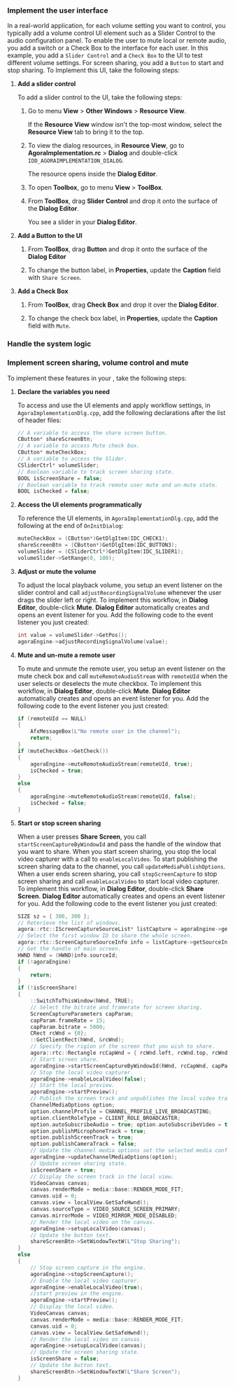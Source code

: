 <PlatformWrapper platform = "windows">


### Implement the user interface

In a real-world application, for each volume setting you want to control, you typically add a volume control UI element such as a <Link target="_blank" to="https://learn.microsoft.com/en-us/cpp/mfc/using-csliderctrl?view=msvc-170">Slider Control</Link> to the audio configuration panel. To enable the user to mute local or remote audio, you add a switch or a Check Box to the interface for each user. In this example, you add a `Slider Control` and a `Check Box` to the UI to test different volume settings. For screen sharing, you add a `Button` to start and stop sharing. To
Implement this UI, take the following steps:

1. **Add a slider control**

   To add a slider control to the UI, take the following steps:

    1. Go to menu **View** > **Other Windows** > **Resource View**.
        
       If the **Resource View** window isn't the top-most window, select the **Resource View** tab to bring it to the top.

    2. To view the dialog resources, in **Resource View**, go to **AgoraImplementation.rc** > **Dialog** and double-click `IDD_AGORAIMPLEMENTATION_DIALOG`.

        The resource opens inside the **Dialog Editor**. 
    
    3. To open **Toolbox**, go to menu **View** > **ToolBox**.

    4. From **ToolBox**, drag **Slider Control** and drop it onto the surface of the **Dialog Editor**.

        You see a slider in your **Dialog Editor**.

2. **Add a Button to the UI**

    1. From **ToolBox**, drag **Button** and drop it onto the surface of the **Dialog Editor**

    2. To change the button label, in **Properties**, update the **Caption** field with `Share Screen`.

3. **Add a Check Box**

    1. From **ToolBox**, drag **Check Box** and drop it over the **Dialog Editor**.

    2. To change the check box label, in **Properties**, update the **Caption** field with `Mute`.


### Handle the system logic

### Implement screen sharing, volume control and mute

To implement these features in your <Vpl k="CLIENT" />, take the following steps:

1. **Declare the variables you need**

    To access and use the UI elements and apply workflow settings, in `AgoraImplementationDlg.cpp`, add the following declarations after the list of header files:

    ```cpp
    // A variable to access the share screen button.
    CButton* shareScreenBtn;
    // A variable to access Mute check box.
    CButton* muteCheckBox;
    // A variable to access the Slider.
    CSliderCtrl* volumeSlider;
    // Boolean variable to track screen sharing state.
    BOOL isScreenShare = false;
    // Boolean variable to track remote user mute and un-mute state.
    BOOL isChecked = false;
    ```

1. **Access the UI elements programmatically**
    
    To reference the UI elements, in `AgoraImplementationDlg.cpp`, add the following at the end of `OnInitDialog`:  

    ```cpp
    muteCheckBox = (CButton*)GetDlgItem(IDC_CHECK1);
    shareScreenBtn = (CButton*)GetDlgItem(IDC_BUTTON3);
	volumeSlider = (CSliderCtrl*)GetDlgItem(IDC_SLIDER1);
	volumeSlider->SetRange(0, 100);
    ```

1. **Adjust or mute the volume**

    To adjust the local playback volume, you setup an event listener on the slider control and call `adjustRecordingSignalVolume` whenever the user drags the slider left or right. To implement this workflow, in **Dialog Editor**, double-click **Mute**. **Dialog Editor** automatically creates and opens an event listener for you. Add the following code to the event listener you just created:

    ```cpp
    int value = volumeSlider->GetPos();
	agoraEngine->adjustRecordingSignalVolume(value);
    ```

1. **Mute and un-mute a remote user**

    To mute and unmute the remote user, you setup an event listener on the mute check box and call `muteRemoteAudioStream` with `remoteUId` when the user selects or deselects the mute checkbox. To implement this workflow, in **Dialog Editor**, double-click **Mute**. **Dialog Editor** automatically creates and opens an event listener for you. Add the following code to the event listener you just created:

    ```cpp
    if (remoteUId == NULL)
    {
		AfxMessageBox(L"No remote user in the channel");
		return;
	}
    if (muteCheckBox->GetCheck()) 
    {
		agoraEngine->muteRemoteAudioStream(remoteUId, true);
        isChecked = true;
	}
	else 
    {
		agoraEngine->muteRemoteAudioStream(remoteUId, false);
        isChecked = false;
	}
    ```
    

1. **Start or stop screen sharing**

    When a user presses **Share Screen**, you call `startScreenCaptureByWindowId` and pass the handle of the window that you want to share. When you start screen sharing, you stop the local video capturer with a call to `enableLocalVideo`. To start publishing the screen sharing data to the channel, you call `updateMediaPublishOptions`. When a user ends screen sharing, you call `stopScreenCapture` to stop screen sharing and call `enableLocalVideo` to start local video capturer. To implement this workflow, in **Dialog Editor**, double-click **Share Screen**. **Dialog Editor** automatically creates and opens an event listener for you. Add the following code to the event listener you just created:

    ```cpp
    SIZE sz = { 300, 300 };
    // Reterieve the list of windows.
    agora::rtc::IScreenCaptureSourceList* listCapture = agoraEngine->getScreenCaptureSources(sz, sz, false);
    // Select the first window ID to share the whole screen.
    agora::rtc::ScreenCaptureSourceInfo info = listCapture->getSourceInfo(0);
    // Get the handle of main screen.
    HWND hWnd = (HWND)info.sourceId;
    if (!agoraEngine)
    {
        return;
    }
    if (!isScreenShare)
    {
        ::SwitchToThisWindow(hWnd, TRUE);
        // Select the bitrate and framerate for screen sharing.
        ScreenCaptureParameters capParam;
        capParam.frameRate = 15;
        capParam.bitrate = 5000;
        CRect rcWnd = {0};
        ::GetClientRect(hWnd, &rcWnd);
        // Specify the rigion of the screen that you wish to share.
        agora::rtc::Rectangle rcCapWnd = { rcWnd.left, rcWnd.top, rcWnd.right - rcWnd.left, rcWnd.bottom - rcWnd.top };
        // Start screen share.
        agoraEngine->startScreenCaptureByWindowId(hWnd, rcCapWnd, capParam);
        // Stop the local video capturer.
        agoraEngine->enableLocalVideo(false);
        // Start the local preview.
        agoraEngine->startPreview();
        // Publish the screen track and unpublishes the local video track.
        ChannelMediaOptions option;
        option.channelProfile = CHANNEL_PROFILE_LIVE_BROADCASTING;
        option.clientRoleType = CLIENT_ROLE_BROADCASTER;
        option.autoSubscribeAudio = true; option.autoSubscribeVideo = true;
        option.publishMicrophoneTrack = true;
        option.publishScreenTrack = true;
        option.publishCameraTrack = false;
        // Update the channel media options set the selected media configuration.
        agoraEngine->updateChannelMediaOptions(option);
        // Update screen sharing state.
        isScreenShare = true;
        // Display the screen track in the local view.
        VideoCanvas canvas;
        canvas.renderMode = media::base::RENDER_MODE_FIT;
        canvas.uid = 0;
        canvas.view = localView.GetSafeHwnd();
        canvas.sourceType = VIDEO_SOURCE_SCREEN_PRIMARY;
        canvas.mirrorMode = VIDEO_MIRROR_MODE_DISABLED;
        // Render the local video on the canvas.
        agoraEngine->setupLocalVideo(canvas);
        // Update the button text.
        shareScreenBtn->SetWindowTextW(L"Stop Sharing");
    }
    else
    {
        // Stop screen capture in the engine.
        agoraEngine->stopScreenCapture();
        // Enable the local video capturer.
        agoraEngine->enableLocalVideo(true);
        //start preview in the engine.
        agoraEngine->startPreview();
        // Display the local video.
        VideoCanvas canvas;
        canvas.renderMode = media::base::RENDER_MODE_FIT;
        canvas.uid = 0;
        canvas.view = localView.GetSafeHwnd();
        // Render the local video on canvas. 
        agoraEngine->setupLocalVideo(canvas);
        // Update the screen sharing state.
        isScreenShare = false;
        // Update the button text. 
        shareScreenBtn->SetWindowTextW(L"Share Screen");
    }    
    ```
</PlatformWrapper>
